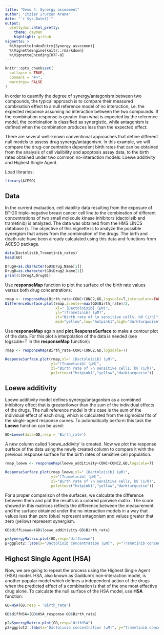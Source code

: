 ```yaml
---
title: "Demo 4: Synergy assesment"
author: "Itziar Irurzun Arana"
date: "`r Sys.Date()`"
output:  
  prettydoc::html_pretty:
    theme: cayman 
    highlight: github
vignette: >
  %\VignetteIndexEntry{Synergy assesment}
  %\VignetteEngine{knitr::rmarkdown}
  %\VignetteEncoding{UTF-8}
---
```


```r
knitr::opts_chunk$set(
  collapse = TRUE,
  comment = "#>",
  warnings= FALSE
)
```
In order to quantify the degree of synergy/antagonism between two compounds, the typical approach is to compare their measured combination effect to a null reference model of no interaction, i.e. the expected response assuming no interaction between the two compounds.  If the combination response is greater than what is expected by the reference model, the combination is classified as synergistic, while antagonism is defined when the combination produces less than the expected effect. 

There are several well-known conventional approaches that define different null models to assess drug synergy/antagonism. In this example, we will compare the drug-concentration dependent birth rates that can be obtained from the analysis of cell vialibility and apoptosis assay data, to the birth rates obtained under two common no-interaction models: Loewe additivity and Highest Single Agent. 

Load libraries:
```r
library(ACESO)
```

## Data
In the current evaluation, cell viability data resulting from the exposure of BT-20 triple-negative breast cancer cell line  to the combination of different concentrations of two small molecule kinase inhibitors (dactolisib and trametinib) is analyzed. The data was obtained from the HMS LINCS database (\url{https://lincs.hms.harvard.edu/}). The objective of this vignette is to analyze the possible synergism that arises from the combination of the drugs. The birth and death rate have been already calculated using  this data and functions from ACESO package. 

```r
data(Dactolisib_Trametinib_rates)
head(GD)

DrugA=as.character(GD$Drug.Name[1])
DrugB=as.character(GD$Drug2.Name[1])
print(c(DrugA,DrugB))
```
Use **responseMap** function to plot the surface of the birth rate values versus both drug concentrations:
```r
rmap <- responseMap(Birth_rate~CONC+CONC2,GD,logscale=T,interpolate=FALSE)
DifferenceSurface.plot(rmap,zcenter=max(GD$Birth_rate)/2,
                       xl=" [Dactoloisib] (µM)",
                       yl="[Trametinib] (µM)",
                       zl="Birth rate of \n sensitive cells, b0 (1/h)",
                       mid="yellow",low="hotpink1",high="darkturquoise")

```

Use **responseMap** again and **plot.ResponseSurface** to make a contour plot of the data. For this plot a interpolation of the data is needed (see logscale=T in the **responseMap** function):
```r
rmap <- responseMap(Birth_rate~CONC+CONC2,GD,logscale=T)

ResponseSurface.plot(rmap,xl=" [Dactoloisib] (µM)",
                     yl="[Trametinib] (µM)",
                     zl="Birth rate of \n sensitive cells, b0 (1/h)",
                     palette=c("hotpink1","yellow","darkturquoise"))

```

## Loewe additivity
Loewe additivity model defines synergy/antagonism as a combined inhibitory effect that is greater/lower than the sum of the individual effects of the drugs. The null reference model in this case is the sum of the individual effect of each drug, which is calculated from the sigmoidal fits of the single-agent response curves. To automatically perform this task the **Loewe** function can be used:
```r
GD=Loewe(data=GD,resp = 'Birth_rate')
```
A new column called 'loewe_addivity' is created.
Now we plot the response surface of the data using the newly created column to compare it with the previous response surface for the birth rates of sensitive cell population.
```r
rmap_loewe <- responseMap(loewe_additivity~CONC+CONC2,GD,logscale=T)

ResponseSurface.plot(rmap_loewe,xl=" [Dactoloisib] (µM)",
                     yl="[Trametinib] (µM)",
                     zl="Birth rate of \n sensitive cells, b0 (1/h)",
                     palette=c("hotpink1","yellow","darkturquoise"))
```                     

For a proper comparison of the surfaces, we calculate the difference between them and plot the results in a colored pairwise matrix. The score showed in this matrices reflects the difference between the measurement and the surface obtained under the no interaction models in a way that values less than zero (blue) represent antagonism and values greater that zero (yellow) represent synergism. 

```r
GD$diffLoewe=(GD$loewe_additivity-GD$Birth_rate)

p=SynergyMatrix.plot(GD,resp="diffLoewe")
p+ggplot2::labs(x="Dactolisib concentration (µM)", y="Trametinib concentration (µM)")

```

## Highest Single Agent (HSA)
Now, we are going to repeat the process using the Highest Single Agent (HSA) model.  HSA, also known as Gaddum's non-interaction model, is another popular model which defines a independent action of the drugs when the predicted effect of a combination is  that of the one most effective drug alone. To calculate the null surface of the HSA model, use **HSA** function:
```r
GD=HSA(GD,resp = 'Birth_rate')

GD$diffHSA=(GD$HSA_response-GD$Birth_rate)

p2=SynergyMatrix.plot(GD,resp="diffHSA")
p2+ggplot2::labs(x="Dactolisib concentration (µM)", y="Trametinib concentration (µM)")

```





